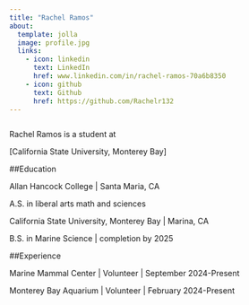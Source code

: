 ```yaml
---
title: "Rachel Ramos"
about:
  template: jolla
  image: profile.jpg
  links:
    - icon: linkedin
      text: LinkedIn
      href: www.linkedin.com/in/rachel-ramos-70a6b8350
    - icon: github
      text: Github
      href: https://github.com/Rachelr132
---
```


```         
```

Rachel Ramos is a student at

\[California State University, Monterey Bay\]

##Education

Allan Hancock College \| Santa Maria, CA

A.S. in liberal arts math and sciences

California State University, Monterey Bay \| Marina, CA

B.S. in Marine Science \| completion by 2025

##Experience

Marine Mammal Center \| Volunteer \| September 2024-Present

Monterey Bay Aquarium \| Volunteer \| February 2024-Present
